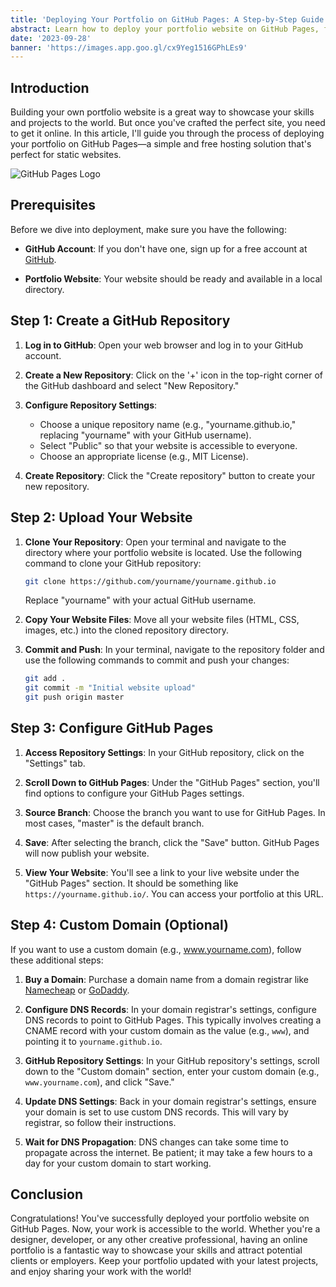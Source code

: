 ```yaml
---
title: 'Deploying Your Portfolio on GitHub Pages: A Step-by-Step Guide'
abstract: Learn how to deploy your portfolio website on GitHub Pages, from creating a repository to setting up custom domains.
date: '2023-09-28'
banner: 'https://images.app.goo.gl/cx9Yeg1516GPhLEs9'
---
```


## Introduction

Building your own portfolio website is a great way to showcase your skills and projects to the world. But once you've crafted the perfect site, you need to get it online. In this article, I'll guide you through the process of deploying your portfolio on GitHub Pages—a simple and free hosting solution that's perfect for static websites.

![GitHub Pages Logo](/static/github-pages-logo.png)

## Prerequisites

Before we dive into deployment, make sure you have the following:

- **GitHub Account**: If you don't have one, sign up for a free account at [GitHub](https://github.com/).

- **Portfolio Website**: Your website should be ready and available in a local directory.

## Step 1: Create a GitHub Repository

1. **Log in to GitHub**: Open your web browser and log in to your GitHub account.

2. **Create a New Repository**: Click on the '+' icon in the top-right corner of the GitHub dashboard and select "New Repository."

3. **Configure Repository Settings**:
   - Choose a unique repository name (e.g., "yourname.github.io," replacing "yourname" with your GitHub username).
   - Select "Public" so that your website is accessible to everyone.
   - Choose an appropriate license (e.g., MIT License).

4. **Create Repository**: Click the "Create repository" button to create your new repository.

## Step 2: Upload Your Website

1. **Clone Your Repository**: Open your terminal and navigate to the directory where your portfolio website is located. Use the following command to clone your GitHub repository:

   ```bash
   git clone https://github.com/yourname/yourname.github.io
   ```

   Replace "yourname" with your actual GitHub username.

2. **Copy Your Website Files**: Move all your website files (HTML, CSS, images, etc.) into the cloned repository directory.

3. **Commit and Push**: In your terminal, navigate to the repository folder and use the following commands to commit and push your changes:

   ```bash
   git add .
   git commit -m "Initial website upload"
   git push origin master
   ```

## Step 3: Configure GitHub Pages

1. **Access Repository Settings**: In your GitHub repository, click on the "Settings" tab.

2. **Scroll Down to GitHub Pages**: Under the "GitHub Pages" section, you'll find options to configure your GitHub Pages settings.

3. **Source Branch**: Choose the branch you want to use for GitHub Pages. In most cases, "master" is the default branch.

4. **Save**: After selecting the branch, click the "Save" button. GitHub Pages will now publish your website.

5. **View Your Website**: You'll see a link to your live website under the "GitHub Pages" section. It should be something like `https://yourname.github.io/`. You can access your portfolio at this URL.

## Step 4: Custom Domain (Optional)

If you want to use a custom domain (e.g., www.yourname.com), follow these additional steps:

1. **Buy a Domain**: Purchase a domain name from a domain registrar like [Namecheap](https://www.namecheap.com/) or [GoDaddy](https://www.godaddy.com/).

2. **Configure DNS Records**: In your domain registrar's settings, configure DNS records to point to GitHub Pages. This typically involves creating a CNAME record with your custom domain as the value (e.g., `www`), and pointing it to `yourname.github.io`.

3. **GitHub Repository Settings**: In your GitHub repository's settings, scroll down to the "Custom domain" section, enter your custom domain (e.g., `www.yourname.com`), and click "Save."

4. **Update DNS Settings**: Back in your domain registrar's settings, ensure your domain is set to use custom DNS records. This will vary by registrar, so follow their instructions.

5. **Wait for DNS Propagation**: DNS changes can take some time to propagate across the internet. Be patient; it may take a few hours to a day for your custom domain to start working.

## Conclusion

Congratulations! You've successfully deployed your portfolio website on GitHub Pages. Now, your work is accessible to the world. Whether you're a designer, developer, or any other creative professional, having an online portfolio is a fantastic way to showcase your skills and attract potential clients or employers. Keep your portfolio updated with your latest projects, and enjoy sharing your work with the world!
